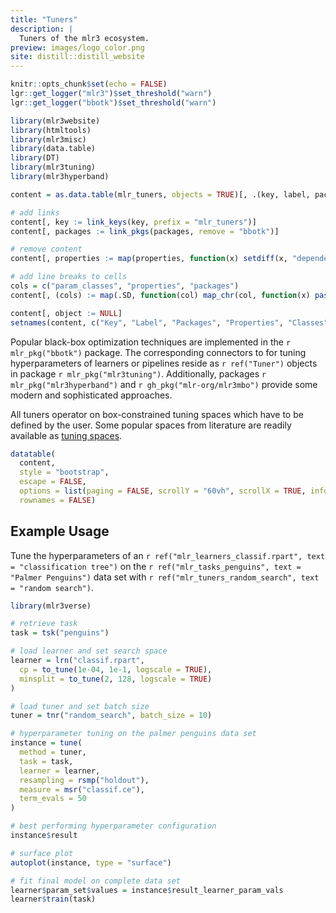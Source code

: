 ```yaml
---
title: "Tuners"
description: |
  Tuners of the mlr3 ecosystem.
preview: images/logo_color.png
site: distill::distill_website
---
```


```r
knitr::opts_chunk$set(echo = FALSE)
lgr::get_logger("mlr3")$set_threshold("warn")
lgr::get_logger("bbotk")$set_threshold("warn")

library(mlr3website)
library(htmltools)
library(mlr3misc)
library(data.table)
library(DT)
library(mlr3tuning)
library(mlr3hyperband)

content = as.data.table(mlr_tuners, objects = TRUE)[, .(key, label, packages, properties, param_classes, object)]

# add links
content[, key := link_keys(key, prefix = "mlr_tuners")]
content[, packages := link_pkgs(packages, remove = "bbotk")]

# remove content
content[, properties := map(properties, function(x) setdiff(x, "dependencies"))]

# add line breaks to cells
cols = c("param_classes", "properties", "packages")
content[, (cols) := map(.SD, function(col) map_chr(col, function(x) paste0(x, collapse = "<br/>"))), .SDcols = cols]

content[, object := NULL]
setnames(content, c("Key", "Label", "Packages", "Properties", "Classes"))
```

Popular black-box optimization techniques are implemented in the `r mlr_pkg("bbotk")` package.
The corresponding connectors to for tuning hyperparameters of learners or pipelines reside as `r ref("Tuner")` objects in package `r mlr_pkg("mlr3tuning")`.
Additionally, packages `r mlr_pkg("mlr3hyperband")` and `r gh_pkg("mlr-org/mlr3mbo")` provide some modern and sophisticated approaches.

All tuners operator on box-constrained tuning spaces which have to be defined by the user.
Some popular spaces from literature are readily available as [tuning spaces](tuning_spaces.html).

```r
datatable(
  content,
  style = "bootstrap",
  escape = FALSE,
  options = list(paging = FALSE, scrollY = "60vh", scrollX = TRUE, info = FALSE),
  rownames = FALSE)
```

## Example Usage

Tune the hyperparameters of an `r ref("mlr_learners_classif.rpart", text = "classification tree")` on the `r ref("mlr_tasks_penguins", text = "Palmer Penguins")` data set with `r ref("mlr_tuners_random_search", text = "random search")`.

```r
library(mlr3verse)

# retrieve task
task = tsk("penguins")

# load learner and set search space
learner = lrn("classif.rpart",
  cp = to_tune(1e-04, 1e-1, logscale = TRUE),
  minsplit = to_tune(2, 128, logscale = TRUE)
)

# load tuner and set batch size
tuner = tnr("random_search", batch_size = 10)

# hyperparameter tuning on the palmer penguins data set
instance = tune(
  method = tuner,
  task = task,
  learner = learner,
  resampling = rsmp("holdout"),
  measure = msr("classif.ce"),
  term_evals = 50
)

# best performing hyperparameter configuration
instance$result

# surface plot
autoplot(instance, type = "surface")

# fit final model on complete data set
learner$param_set$values = instance$result_learner_param_vals
learner$train(task)
```
